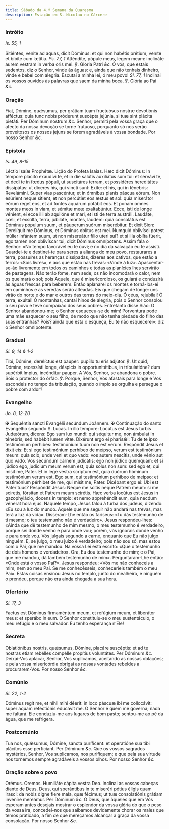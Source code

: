```yaml
---
title: Sábado da 4.ª Semana da Quaresma
description: Estação em S. Nicolau no Cárcere
---
```


### Intróito

_Is. 55, 1_

<div class="grid grid-cols-2 gap-5">
  <span class="text-justify">
    Sitiéntes, venite ad aquas, dicit Dóminus: et qui non habétis prétium,
    veníte et bíbite cum lætítia. <em>Ps. 77, 1</em> Atténdite, pópule meus,
    legem meam: inclináte aurem vestram in verba oris mei. ℣. Gloria Patri
    <em>&c.</em>
  </span>
  <span class="text-justify">
    Ó vós, que estais sedentos, diz o Senhor, vinde às águas: e, ainda que não
    tenhais dinheiro, vinde e bebei com alegria. Escutai a minha lei, ó meu
    povo! <em>Sl. 77, 1</em> Inclinai os vossos ouvidos às palavras que saem da
    minha boca. ℣. Glória ao Pai <em>&c.</em>
  </span>
</div>

### Oração

<div class="grid grid-cols-2 gap-5">
  <span class="text-justify">
    Fiat, Dómine, quǽsumus, per grátiam tuam fructuósus nostræ devotiónis
    afféctus: quia tunc nobis próderunt suscépta jejúnia, si tuæ sint plácita
    pietáti. Per Dóminum nostrum <em>&c.</em>
  </span>
  <span class="text-justify">
    Senhor, permiti pela vossa graça que o afecto da nossa devoção se torne
    frutuoso, porquanto só nos serão proveitosos os nossos jejuns se forem
    agradáveis à vossa bondade. Por nosso Senhor <em>&c.</em>
  </span>
</div>

### Epístola

_Is. 49, 8-15_

<div class="grid grid-cols-2 gap-5">
  <span class="text-justify">Léctio Isaíæ Prophétæ.</span>
  <span class="text-justify">Lição do Profeta Isaías.</span>
  <span class="text-justify">
    Hæc dicit Dóminus: In témpore plácito exaudívi te, et in die salútis
    auxiliátus sum tui: et servávi te, et dedi te in fœdus pópuli, ut suscitáres
    terram, et possidéres hereditátes dissipátas: ut díceres his, qui vincti
    sunt: Exíte: et his, qui in ténebris: Revelámini. Super vias pascéntur, et
    in ómnibus planis páscua eórum. Non esúrient neque sítient, et non percútiet
    eos æstus et sol: quia miserátor eórum reget eos, et ad fontes aquárum
    potábit eos. Et ponam omnes montes meos in viam, et sémitæ meæ exaltabúntur.
    Ecce, isti de longe vénient, ei ecce illi ab aquilóne et mari, et isti de
    terra austráli. Laudáte, cœli, et exsúlta, terra, jubiláte, montes, laudem:
    quia consolátus est Dóminus pópulum suum, et páuperum suórum miserébitur. Et
    dixit Sion: Derelíquit me Dóminus, et Dóminus oblítus est mei. Numquid
    oblivísci potest múlier infántem suum, ut non misereátur fílio uteri sui? et
    si illa oblíta fúerit, ego tamen non oblivíscar tui, dicit Dóminus
    omnípotens.
  </span>
  <span class="text-justify">
    Assim fala o Senhor: «No tempo favorável eu te ouvi; e no dia da salvação eu
    te assisti. Guardei-te e destinei-te para seres a aliança do meu povo,
    restaurares a terra, possuíres as heranças dissipadas, dizeres aos cativos,
    que estão a ferros: «Sois livres», e aos que estão nas trevas: «Vinde à
    luz». Apascentar-se-ão livremente em todos os caminhos e todas as planícies
    lhes servirão de pastagens. Não terão fome, nem sede; os não incomodará o
    calor, nem os queimará o sol; pois Aquele, que é misericordioso, os guiará e
    conduzirá às águas frescas para beberem. Então aplanarei os montes e
    torná-los-ei em caminhos e as veredas serão alteadas. Eis que chegam de
    longe: uns virão do norte e do mar e outros das terras do meio-dia. Ó céus,
    rejubilai! Ó terra, exultai! Ó montanhas, cantai hinos de alegria, pois o
    Senhor consolou o seu povo e teve compaixão dos seus pobres. Entretanto
    disse Sião: O Senhor abandonou-me; o Senhor esqueceu-se de mim! Porventura
    pode uma mãe esquecer o seu filho, de modo que não tenha piedade do filho
    das suas entranhas? Pois? ainda que esta o esqueça, Eu te não esquecerei»:
    diz o Senhor omnipotente.
  </span>
</div>

### Gradual

_Sl. 9, 14 & 1-2_

<div class="grid grid-cols-2 gap-5">
  <span class="text-justify">
    Tibi, Dómine, derelíctus est pauper: pupíllo tu eris adjútor. ℣. Ut quid,
    Dómine, recessísti longe, déspicis in opportunitátibus, in tribulatióne? dum
    supérbit ímpius, incénditur pauper.
  </span>
  <span class="text-justify">
    A Vós, Senhor, se abandona o pobre. Sois o protector do órfão. ℣. Porque,
    Senhor, Vos afastais para longe e Vos escondeis no tempo da tribulação,
    quando o ímpio se orgulha e persegue o pobre com ardor?
  </span>
</div>

### Evangelho

_Jo. 8, 12-20_

<div class="grid grid-cols-2 gap-5">
  <span class="text-justify">
    <span class="text-red-500">✠</span> Sequéntia sancti Evangélii secúndum
    Joánnem.
  </span>
  <span class="text-justify">
    <span class="text-red-500">✠</span> Continuação do santo Evangelho segundo
    S. Lucas.
  </span>
  <span class="text-justify">
    In illo témpore: Locútus est Jesus turbis Judæórum, dicens: Ego sum lux
    mundi: qui séquitur me, non ámbulat in ténebris, sed habébit lumen vitæ.
    Dixérunt ergo ei pharisǽi: Tu de te ipso testimónium pérhibes: testimónium
    tuum non est verum. Respóndit Jesus et dixit eis: Et si ego testimónium
    perhíbeo de meípso, verum est testimónium meum: quia scio, unde veni et quo
    vado: vos autem nescítis, unde vénio aut quo vado. Vos secúndum carnem
    judicátis: ego non júdico quemquam: et si júdico ego, judícium meum verum
    est, quia solus non sum: sed ego et, qui misit me, Pater. Et in lege vestra
    scriptum est, quia duórum hóminum testimónium verum est. Ego sum, qui
    testimónium perhíbeo de meípso: et testimónium pérhibet de me, qui misit me,
    Pater. Dicébant ergo ei: Ubi est Pater tuus? Respóndit Jesus: Neque me
    scitis neque Patrem meum: si me sciretis, fórsitan et Patrem meum scirétis.
    Hæc verba locútus est Jesus in gazophylácio, docens in templo: et nemo
    apprehéndit eum, quia necdum vénerat hora ejus.
  </span>
  <span class="text-justify">
    Naquele tempo, Jesus falou à turba dos judeus, dizendo: «Eu sou a luz do
    mundo. Aquele que me seguir não andará nas trevas, mas terá a luz da vida».
    Disseram-Lhe então os fariseus: «Tu dás testemunho de ti mesmo; o teu
    testemunho não é verdadeiro». Jesus respondeu-lhes: «Ainda que dê testemunho
    de mim mesmo, o meu testemunho é verdadeiro, porque sei donde venho e para
    onde vou; porém, vós ignorais donde venho e para onde vou. Vós julgais
    segundo a carne, enquanto que Eu não julgo ninguém. E, se julgo, o meu juízo
    é verdadeiro; pois não sou só, mas estou com o Pai, que me mandou. Na vossa
    Lei está escrito: «Que o testemunho de dois homens é verdadeiro». Ora, Eu
    dou testemunho de mim; e o Pai, que me mandou, dá também testemunho de mim».
    Perguntaram-Lhe então: «Onde está o vosso Pai?». Jesus respondeu: «Vós me
    não conheceis a mim, nem ao meu Pai. Se me conhecêsseis, conheceríeis também
    o meu Pai». Estas coisas ensinou Jesus no templo, junto do mealheiro, e
    ninguém o prendeu, porque não era ainda chegada a sua hora.
  </span>
</div>

### Ofertório

_Sl. 17, 3_

<div class="grid grid-cols-2 gap-5">
  <span class="text-justify">
    Factus est Dóminus firmaméntum meum, et refúgium meum, et liberátor meus: et
    sperábo in eum.
  </span>
  <span class="text-justify">
    O Senhor constituiu-se o meu sustentáculo, o meu refúgio e o meu salvador.
    Eu tenho esperança n’Ele!
  </span>
</div>

### Secreta

<div class="grid grid-cols-2 gap-5">
  <span class="text-justify">
    Oblatiónibus nostris, quǽsumus, Dómine, placáre suscéptis: et ad te nostras
    etiam rebélles compélle propítius voluntátes. Per Dóminum <em>&c.</em>
  </span>
  <span class="text-justify">
    Deixai-Vos aplacar, Senhor, Vos suplicamos, aceitando as nossas oblações; e
    pela vossa misericórdia obrigai as nossas vontades rebeldes a
    procurarem-Vos. Por nosso Senhor <em>&c.</em>
  </span>
</div>

### Comúnio

_Sl. 22, 1-2_

<div class="grid grid-cols-2 gap-5">
  <span class="text-justify">
    Dóminus regit me, et nihil mihi déerit: in loco páscuæ ibi me collocávit:
    super aquam refectiónis educávit me.
  </span>
  <span class="text-justify">
    O Senhor é quem me governa; nada me faltará. Ele conduziu-me aos lugares de
    bom pasto; sentou-me ao pé da água, que me refrigera.
  </span>
</div>

### Postcomúnio

<div class="grid grid-cols-2 gap-5">
  <span class="text-justify">
    Tua nos, quǽsumus, Dómine, sancta puríficent: et operatióne sua tibi
    plácitos esse perfíciant. Per Dóminum <em>&c.</em>
  </span>
  <span class="text-justify">
    Que os vossos sagrados mystérios, Senhor, Vos suplicamos, nos purifiquem; e
    que pela sua virtude nos tornemos sempre agradáveis a vossos olhos. Por
    nosso Senhor <em>&c.</em>
  </span>
</div>

### Oração sobre o povo

<div class="grid grid-cols-2 gap-5">
  <span class="text-red-500 text-center">Orémus.</span>
  <span class="text-red-500 text-center">Oremos.</span>
  <span class="text-justify">Humiliáte cápita vestra Deo.</span>
  <span class="text-justify">Inclinai as vossas cabeças diante de Deus.</span>
  <span class="text-justify">
    Deus, qui sperántibus in te miseréri pótius éligis quam irasci: da nobis
    digne flere mala, quæ fécimus; ut tuæ consolatiónis grátiam inveníre
    mereámur. Per Dóminum <em>&c.</em>
  </span>
  <span class="text-justify">
    Ó Deus, que àqueles que em Vós esperam antes desejais mostrar o esplendor da
    vossa glória do que o peso da vossa ira, concedei-nos que saibamos
    devidamente chorar os males que temos praticado, a fim de que mereçamos
    alcançar a graça da vossa consolação. Por nosso Senhor <em>&c.</em>
  </span>
</div>
